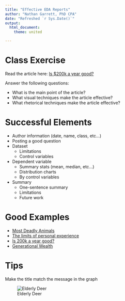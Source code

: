 ```yaml
--- 
title: "Effective EDA Reports"
author: "Nathan Garrett, PhD CPA"
date: "Refreshed `r Sys.Date()`"
output: 
  html_document:
    theme: united

---
```


# Class Exercise

Read the article here: [Is $200k a year good?](https://ofdollarsanddata.com/is-200k-a-year-good/)

Answer the following questions:

- What is the main point of the article?
- What visual techniques make the article effective?
- What rhetorical techniques make the article effective?

# Successful Elements

- Author information (date, name, class, etc...)
- Posting a good question
- Dataset
  - Limitations 
  - Control variables
- Dependent variable
  - Summary stats (mean, median, etc...)
  - Distribution charts
  - By control variables
- Summary
  - One-sentence summary 
  - Limitations
  - Future work


# Good Examples

* [Most Deadly Animals](https://www.gatesnotes.com/Most-Deadly-Animal-Mosquito-Week-2016)
* [The limits of personal experience](https://ourworldindata.org/limits-personal-experience)
* [Is 200k a year good?](https://ofdollarsanddata.com/is-200k-a-year-good/)
* [Generational Wealth](https://ofdollarsanddata.com/generational-wealth/)


# Tips

Make the title match the message in the graph

![Elderly Deer](dv10-effective-reports-elderlydeer.png)


